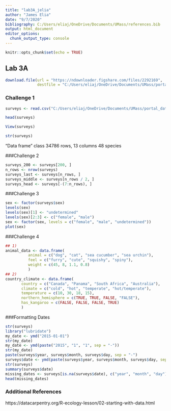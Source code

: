 ```yaml
---
title: "lab3A_jelia"
author: "James Elia"
date: "9/7/2020"
bibliography: C:/Users/eliaj/OneDrive/Documents/UMass/references.bib
output: html_document
editor_options: 
  chunk_output_type: console
---
```


```r
knitr::opts_chunk$set(echo = TRUE)
```
## Lab 3A

```r
download.file(url = "https://ndownloader.figshare.com/files/2292169",
              destfile = "C:/Users/eliaj/OneDrive/Documents/UMass/portal_data_joined.csv")
```

### Challenge 1
```r
surveys <- read.csv("C:/Users/eliaj/OneDrive/Documents/UMass/portal_data_joined.csv")

head(surveys)

View(surveys)

str(surveys)

```

"Data frame" class
34786 rows, 13 columns
48 species

###Challenge 2
```r
surveys_200 <- surveys[200, ]
n_rows <- nrow(surveys)
surveys_last <- surveys[n_rows, ]
surveys_middle <- surveys[n_rows / 2, ]
surveys_head <- surveys[-(7:n_rows), ]
```

###Challenge 3
```r
sex <- factor(surveys$sex)
levels(sex)
levels(sex)[1] <- "undetermined"
levels(sex)[2:3] <- c("female", "male")
sex <- factor(sex, levels = c("female", "male", "undetermined"))
plot(sex)
```

###Challenge 4
```r
## 1)
animal_data <- data.frame(
          animal = c("dog", "cat", "sea cucumber", "sea urchin"),
          feel = c("furry", "cute", "squishy", "spiny"),
          weight = c(45, 8, 1.1, 0.8)
          )
## 2)
country_climate <- data.frame(
       country = c("Canada", "Panama", "South Africa", "Australia"),
       climate = c("cold", "hot", "temperate", "hot/temperate"),
       temperature = c(10, 30, 18, 15),
       northern_hemisphere = c(TRUE, TRUE, FALSE, "FALSE"),
       has_kangaroo = c(FALSE, FALSE, FALSE, TRUE)
       )
```

###Formatting Dates
```r
str(surveys)
library("lubridate")
my_date <- ymd("2015-01-01")
str(my_date)
my_date <- ymd(paste("2015", "1", "1", sep = "-")) 
str(my_date)
paste(surveys$year, surveys$month, surveys$day, sep = "-")
surveys$date <- ymd(paste(surveys$year, surveys$month, surveys$day, sep = "-"))
str(surveys)
summary(surveys$date)
missing_dates <- surveys[is.na(surveys$date), c("year", "month", "day")]
head(missing_dates)
```

### Additional References

https://datacarpentry.org/R-ecology-lesson/02-starting-with-data.html
